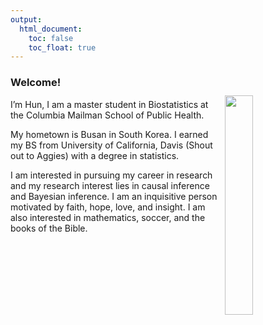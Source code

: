 ```yaml
---
output: 
  html_document:
    toc: false
    toc_float: true
---
```

<img src="images/me.jpeg" style="width:30%" Align = "right" HSPACE="10" VSPACE="40" />

### Welcome! 

I'm Hun, I am a master student in Biostatistics at the Columbia Mailman School of Public Health.

My hometown is Busan in South Korea. I earned my BS from University of California, Davis (Shout out to Aggies) with a degree in statistics.

I am interested in pursuing my career in research and my research interest lies in causal inference and Bayesian inference. I am an inquisitive person motivated by faith, hope, love, and insight. I am also interested in mathematics, soccer, and the books of the Bible.